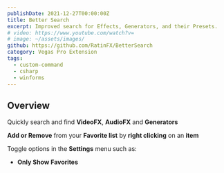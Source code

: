 ```yaml
---
publishDate: 2021-12-27T00:00:00Z
title: Better Search
excerpt: Improved search for Effects, Generators, and their Presets.
# video: https://www.youtube.com/watch?v=
# image: ~/assets/images/
github: https://github.com/RatinFX/BetterSearch
category: Vegas Pro Extension
tags:
  - custom-command
  - csharp
  - winforms
---
```


## Overview

Quickly search and find **VideoFX**, **AudioFX** and **Generators**

**Add or Remove** from your **Favorite list** by **right clicking** on an **item**

Toggle options in the **Settings** menu such as:

- **Only Show Favorites**
